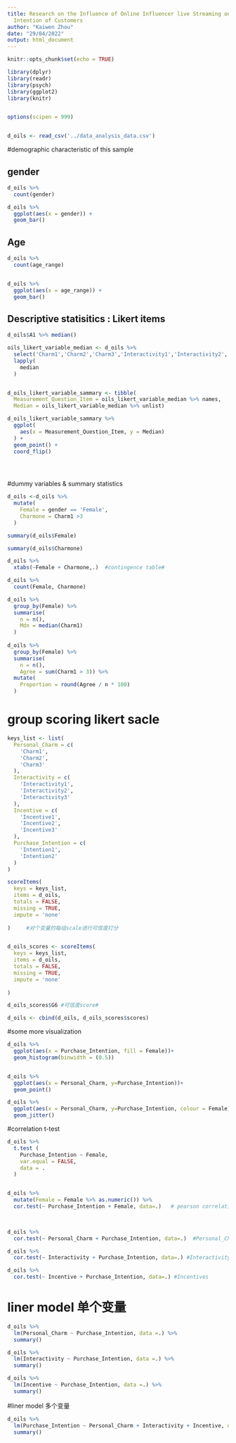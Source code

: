 ```yaml
---
title: Research on the Influence of Online Influencer live Streaming on the Purchase
  Intention of Customers
author: "Kaiwen Zhou"
date: "29/04/2022"
output: html_document
---
```


```r
knitr::opts_chunk$set(echo = TRUE)

library(dplyr)
library(readr)
library(psych)
library(ggplot2)
library(knitr)


options(scipen = 999)


d_oils <- read_csv('../data_analysis_data.csv')

```

#demographic characteristic of this sample 

## gender
```r
d_oils %>%
  count(gender)

d_oils %>%
  ggplot(aes(x = gender)) + 
  geom_bar()

```
## Age 

```R
d_oils %>%
  count(age_range)


d_oils %>%
  ggplot(aes(x = age_range)) + 
  geom_bar()

```

## Descriptive statisitics : Likert items
```r

d_oils$A1 %>% median()

oils_likert_variable_median <- d_oils %>%
  select('Charm1','Charm2','Charm3','Interactivity1','Interactivity2','Interactivity3','Incentive1','Incentive2','Incentive3','Intention1','Intention2') %>%
  lapply(
    median
  )


d_oils_likert_variable_sammary <- tibble(
  Measurement_Question_Item = oils_likert_variable_median %>% names,
  Median = oils_likert_variable_median %>% unlist)

d_oils_likert_variable_sammary %>%
  ggplot(
    aes(x = Measurement_Question_Item, y = Median)
  ) +
  geom_point() +
  coord_flip()


        
```


#dummy variables & summary statistics

```r

d_oils <-d_oils %>%
  mutate(
    Female = gender == 'Female',
    Charmone = Charm1 >3 
  )

summary(d_oils$Female)

summary(d_oils$Charmone)

d_oils %>%
  xtabs(~Female + Charmone,.)  #contingence table#

d_oils %>%
  count(Female, Charmone)

d_oils %>%
  group_by(Female) %>%
  summarise(
    n = n(),
    Mdn = median(Charm1)
  )
 
d_oils %>%
  group_by(Female) %>%
  summarise(
    n = n(),
    Agree = sum(Charm1 > 3)) %>%
  mutate(
    Proportion = round(Agree / n * 100)
  )


```

# group scoring likert sacle

```r

keys_list <- list(
  Personal_Charm = c(
    'Charm1',
    'Charm2',
    'Charm3'
  ),
  Interactivity = c(
    'Interactivity1',
    'Interactivity2',
    'Interactivity3'
  ),
  Incentive = c(
    'Incentive1',
    'Incentive2',
    'Incentive3'
  ),
  Purchase_Intention = c(
    'Intention1',
    'Intention2'
  )
)

scoreItems(
  keys = keys_list,
  items = d_oils,
  totals = FALSE,
  missing = TRUE,
  impute = 'none'  
  
)     #对个变量的每组scale进行可信度打分


d_oils_scores <- scoreItems(
  keys = keys_list,
  items = d_oils,
  totals = FALSE,
  missing = TRUE,
  impute = 'none'  
  
) 

d_oils_scores$G6 #可信度score#

d_oils <- cbind(d_oils, d_oils_scores$scores)


```

#some more visualization

```r
d_oils %>%
  ggplot(aes(x = Purchase_Intention, fill = Female))+
  geom_histogram(binwidth = (0.5))



```

```r

d_oils %>%
  ggplot(aes(x = Personal_Charm, y=Purchase_Intention))+
  geom_point()

d_oils %>%
  ggplot(aes(x = Personal_Charm, y=Purchase_Intention, colour = Female))+
  geom_jitter()

```

#correlation  t-test 

```r

d_oils %>%
  t.test (
    Purchase_Intention ~ Female,
    var.equal = FALSE,
    data = .
  )


d_oils %>%
  mutate(Female = Female %>% as.numeric()) %>%
  cor.test(~ Purchase_Intention + Female, data=.)   # pearson correlation

   

d_oils %>%
  cor.test(~ Personal_Charm + Purchase_Intention, data=.)  #Personal_Charm

d_oils %>%
  cor.test(~ Interactivity + Purchase_Intention, data=.) #Interactivity

d_oils %>%
  cor.test(~ Incentive + Purchase_Intention, data=.) #Incentives


```


# liner model 单个变量

```r

d_oils %>%
  lm(Personal_Charm ~ Purchase_Intention, data =.) %>%
  summary()

d_oils %>%
  lm(Interactivity ~ Purchase_Intention, data =.) %>%
  summary()

d_oils %>%
  lm(Incentive ~ Purchase_Intention, data =.) %>%
  summary()


```


#liner model 多个变量

```r

d_oils %>%
  lm(Purchase_Intention ~ Personal_Charm + Interactivity + Incentive, data =.) %>%
  summary()


```
